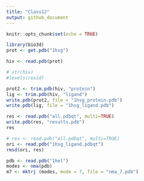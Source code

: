 ```yaml
---
title: "Class12"
output: github_document
---
```


```r
knitr::opts_chunk$set(echo = TRUE)
```

```r
library(bio3d)
prot <- get.pdb("1hsg")
```

```r
hiv <- read.pdb(prot)
```

```r
# str(hiv)
#levels(resid)
```

```r
prot2 <- trim.pdb(hiv, "protein")
lig <- trim.pdb(hiv, "ligand")
write.pdb(prot2, file = "1hsg_protein.pdb")
write.pdb(lig, file = "1hsg_ligand.pdb")
```

```r
res <- read.pdb("all.pdbqt", multi=TRUE)
write.pdb(res, "results.pdb")
res
```

```r
# res <- read.pdb("all.pdbqt", multi=TRUE)
ori <- read.pdb("1hsg_ligand.pdbqt")
rmsd(ori, res)
```

```r
pdb <- read.pdb("1hel")
modes <- nma(pdb)
m7 <- mktrj (modes, mode = 7, file = "nma_7.pdb")
```

